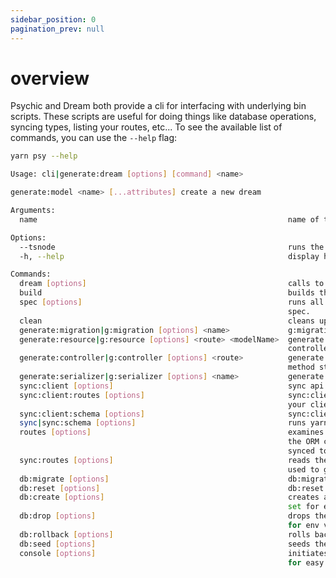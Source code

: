```yaml
---
sidebar_position: 0
pagination_prev: null
---
```


# overview

Psychic and Dream both provide a cli for interfacing with underlying bin scripts. These scripts are useful for doing things like database operations, syncing types, listing your routes, etc... To see the available list of commands, you can use the `--help` flag:

```sh
yarn psy --help

Usage: cli|generate:dream [options] [command] <name>

generate:model <name> [...attributes] create a new dream

Arguments:
  name                                                        name of the dream

Options:
  --tsnode                                                    runs the command using ts-node instead of node
  -h, --help                                                  display help for command

Commands:
  dream [options]                                             calls to the underlying dream cli
  build                                                       builds the underlying dream and psychic apps
  spec [options]                                              runs all specs if no spec is provided. If a spec is provided, it will run that
                                                              spec.
  clean                                                       cleans up existing test infrastructure from psychic and dream installations
  generate:migration|g:migration [options] <name>             g:migration <name> create a new dream migration
  generate:resource|g:resource [options] <route> <modelName>  generate:resource <name> [...attributes] create a new dream, migration,
                                                              controller, and serializer
  generate:controller|g:controller [options] <route>          generate:controller <route> [...methods] create a new controller, autodefining
                                                              method stubs for passed methods
  generate:serializer|g:serializer [options] <name>           generate:serializer <name> [...attributes] create a new serializer
  sync:client [options]                                       sync api routes and schema to client application
  sync:client:routes [options]                                sync:client:routes generates a copy of the routes file that is consumable by
                                                              your client application.
  sync:client:schema [options]                                sync:client:schema generates schema from serializers for client application
  sync|sync:schema [options]                                  runs yarn dream sync
  routes [options]                                            examines your current models, building a type-map of the associations so that
                                                              the ORM can understand your relational setup. This is commited to your repo, and
                                                              synced to the dream repo for consumption within the underlying library.
  sync:routes [options]                                       reads the routes generated by your app and generates a cache file, which is then
                                                              used to give autocomplete support to the route helper, amoongst other things.
  db:migrate [options]                                        db:migrate runs any outstanding database migrations
  db:reset [options]                                          db:reset drops, creates, migrates, and seeds database, followed by a type sync
  db:create [options]                                         creates a new database, seeding from local .env or .env.test if NODE_ENV=test is
                                                              set for env vars
  db:drop [options]                                           drops the database, seeding from local .env or .env.test if NODE_ENV=test is set
                                                              for env vars
  db:rollback [options]                                       rolls back your migrations, traveling back the number of steps specified
  db:seed [options]                                           seeds the database
  console [options]                                           initiates a repl, loading the models from the development test-app into scope
                                                              for easy use
```
